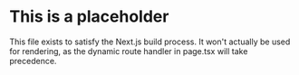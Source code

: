 # This is a placeholder

This file exists to satisfy the Next.js build process.
It won't actually be used for rendering, as the dynamic route handler
in page.tsx will take precedence.